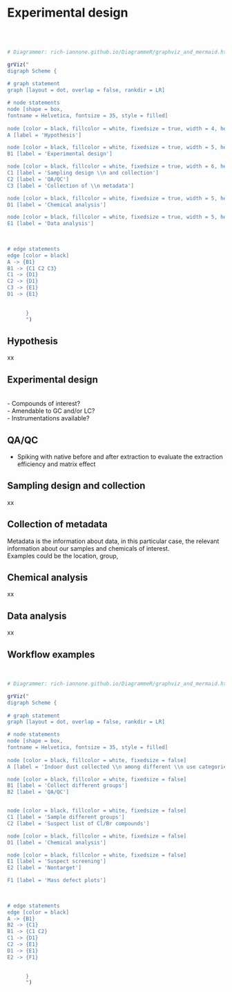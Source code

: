# **Experimental design** {#Exp_design}

<br><br>

```r

# Diagrammer: rich-iannone.github.io/DiagrammeR/graphviz_and_mermaid.html

grViz("
digraph Scheme {
      
# graph statement
graph [layout = dot, overlap = false, rankdir = LR]

# node statements
node [shape = box,
fontname = Helvetica, fontsize = 35, style = filled]
      
node [color = black, fillcolor = white, fixedsize = true, width = 4, height = 2]
A [label = 'Hypothesis']

node [color = black, fillcolor = white, fixedsize = true, width = 5, height = 2]
B1 [label = 'Experimental design']

node [color = black, fillcolor = white, fixedsize = true, width = 6, height = 2]
C1 [label = 'Sampling design \\n and collection']
C2 [label = 'QA/QC']
C3 [label = 'Collection of \\n metadata']

node [color = black, fillcolor = white, fixedsize = true, width = 5, height = 2]
D1 [label = 'Chemical analysis']

node [color = black, fillcolor = white, fixedsize = true, width = 5, height = 2]
E1 [label = 'Data analysis']

      
      
# edge statements
edge [color = black]
A -> {B1}
B1 -> {C1 C2 C3}
C1 -> {D1}
C2 -> {D1}
C3 -> {E1}
D1 -> {E1}

      
      }
      ")


```



## Hypothesis
xx

## Experimental design
<br>
- Compounds of interest?  
- Amendable to GC and/or LC?  
- Instrumentations available?  

## QA/QC
 - Spiking with native before and after extraction to evaluate the extraction efficiency and matrix effect
<br>

## Sampling design and collection
xx
<br>

## Collection of metadata
Metadata is the information about data, in this particular case, the relevant information about our samples and chemicals of interest.  
Examples could be the location, group, 

## Chemical analysis
xx
<br>

## Data analysis
xx
<br>

## Workflow examples
<br>


```r

# Diagrammer: rich-iannone.github.io/DiagrammeR/graphviz_and_mermaid.html

grViz("
digraph Scheme {
      
# graph statement
graph [layout = dot, overlap = false, rankdir = LR]

# node statements
node [shape = box,
fontname = Helvetica, fontsize = 35, style = filled]
      
node [color = black, fillcolor = white, fixedsize = false]
A [label = 'Indoor dust collected \\n among different \\n use categories']

node [color = black, fillcolor = white, fixedsize = false]
B1 [label = 'Collect different groups']
B2 [label = 'QA/QC']


node [color = black, fillcolor = white, fixedsize = false]
C1 [label = 'Sample different groups']
C2 [label = 'Suspect list of Cl/Br compounds']

node [color = black, fillcolor = white, fixedsize = false]
D1 [label = 'Chemical analysis']

node [color = black, fillcolor = white, fixedsize = false]
E1 [label = 'Suspect screening']
E2 [label = 'Nontarget']

F1 [label = 'Mass defect plots']

      
      
# edge statements
edge [color = black]
A -> {B1}
B2 -> {C1}
B1 -> {C1 C2}
C1 -> {D1}
C2 -> {E1}
D1 -> {E1}
E2 -> {F1}

      
      }
      ")


```




